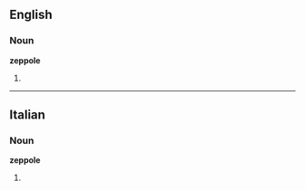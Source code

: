 ==English==

===Noun===
'''zeppole'''

# {{plural of|[[zeppole]]}}

----

==Italian==

===Noun===
'''zeppole''' {{f}}

# {{plural of|[[zeppola]]|lang=Italian}}